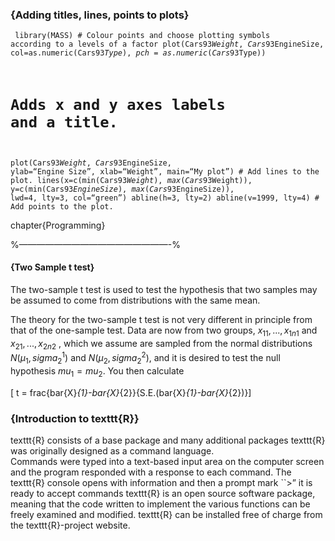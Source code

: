 
<p>
### {Adding titles, lines, points to plots}


 <code>
library(MASS)
# Colour points and choose plotting symbols according to a levels of a factor
plot(Cars93$Weight, Cars93$EngineSize, col=as.numeric(Cars93$Type),
pch=as.numeric(Cars93$Type))

# Adds x and y axes labels and a title.
plot(Cars93$Weight, Cars93$EngineSize, ylab="Engine Size",
xlab="Weight", main="My plot")
# Add lines to the plot.
lines(x=c(min(Cars93$Weight), max(Cars93$Weight)), y=c(min(Cars93$EngineSize),
max(Cars93$EngineSize)), lwd=4, lty=3, col="green")
abline(h=3, lty=2)
abline(v=1999, lty=4)
# Add points to the plot.
</code>


chapter{Programming}







%----------------------------------------------------%

#### {Two Sample t test}

The two-sample t test is used to test the hypothesis that two samples may
be assumed to come from distributions with the same mean.

The theory for the two-sample t test is not very different in principle from
that of the one-sample test. Data are now from two groups, $x_{11}, . . . , x_{1n1}$
and $x_{21}, . . . , x_{2n2}$ , which we assume are sampled from the normal distributions
$N(µ_{1}, sigma^{1}_{2} )$ and
$N(µ_{2}, sigma^{2}_{2} )$, and it is desired to test the null hypothesis
$mu_{1} = mu_{2}$. You then calculate

[
t = frac{bar{X}_{1}-bar{X}_{2}}{S.E.(bar{X}_{1}-bar{X}_{2})}
]








<p>
### {Introduction to texttt{R}}
texttt{R} consists of a base package and many additional packages
texttt{R} was originally designed as a command language.  
Commands were typed into a text-based input area on the computer screen and the program responded with a response to each command.
The texttt{R} console opens with information and then a prompt mark  ``>"  it is ready to accept commands
texttt{R}  is an open source software package, meaning that the code written to implement the various functions can be freely examined and modified.
texttt{R} can be installed free of charge from the texttt{R}-project website.




